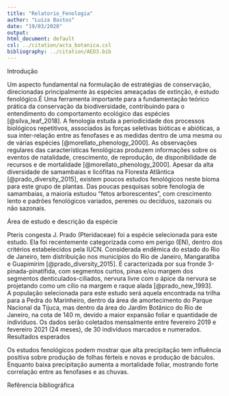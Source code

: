 ```yaml
---
title: "Relatorio_Fenologia"
author: "Luiza Bastos"
date: "19/03/2020"
output: 
html_document: default
csl: ../citation/acta_botanica.csl
bibliography: ../citation/AED3.bib
---
```

Introdução

Um aspecto fundamental na formulação de estratégias de conservação, direcionadas principalmente às espécies ameaçadas de extinção, é estudo fenológico.É Uma ferramenta importante para a fundamentação teórico prática da conservação da biodiversidade, contribuindo para o entendimento do comportamento ecológico das espécies [@silva_leaf_2018]. A fenologia estuda a periodicidade dos processos biológicos repetitivos, associados às forças seletivas bióticas e abióticas, a sua inter-relação entre as fenofases e as medidas dentro de uma mesma ou de várias espécies [@morellato_phenology_2000]. As observações regulares das características fenológicas produzem informações sobre os eventos de natalidade, crescimento, de reprodução, de disponibilidade de recursos e de mortalidade  [@morellato_phenology_2000]. Apesar da alta diversidade de samambaias e licófitas na Floresta Atlântica [@prado_diversity_2015], existem poucos estudos fenológicos neste bioma para este grupo de plantas. Das poucas pesquisas sobre fenologia de samambaias, a maioria estudou “fetos arborescentes”, com crescimento lento e padrões fenológicos variados, perenes ou decíduos, sazonais ou não sazonais.

Área de estudo e descrição da espécie

Pteris congesta J. Prado (Pteridaceae) foi a espécie selecionada para este estudo. Ela foi recentemente categorizada como em perigo (EN), dentro dos critérios estabelecidos pela IUCN. Considerada endêmica do estado do Rio de Janeiro, tem distribuição nos municípios do Rio de Janeiro, Mangaratiba e Guapimirim [@prado_diversity_2015]. É caracterizada por sua fronde 3-pinada-pinatífida, com segmentos curtos, pinas e/ou margem dos segmentos denticulados-ciliados, nervura livre com o ápice da nervura se projetando como um cílio na margem e raque alada [@prado_new_1993].  
A população selecionada para este estudo será aquela encontrada na trilha para a Pedra do Marinheiro, dentro da área de amortecimento do Parque Nacional da Tijuca, mas dentro da área do Jardim Botânico do Rio de Janeiro, na cota de 140 m, devido a maior expansão foliar e quantidade de indivíduos. Os dados serão coletados mensalmente entre fevereiro 2019 e fevereiro 2021 (24 meses), de 30 indivíduos marcados e numerados. 
Resultados esperados

Os estudos fenológicos podem mostrar que alta precipitação tem influência positiva sobre produção de folhas férteis e novas e produção de báculos. Enquanto baixa precipitação aumenta a mortalidade foliar, mostrando forte correlação entre as fenofases e as chuvas. 

Refêrencia bibliográfica
